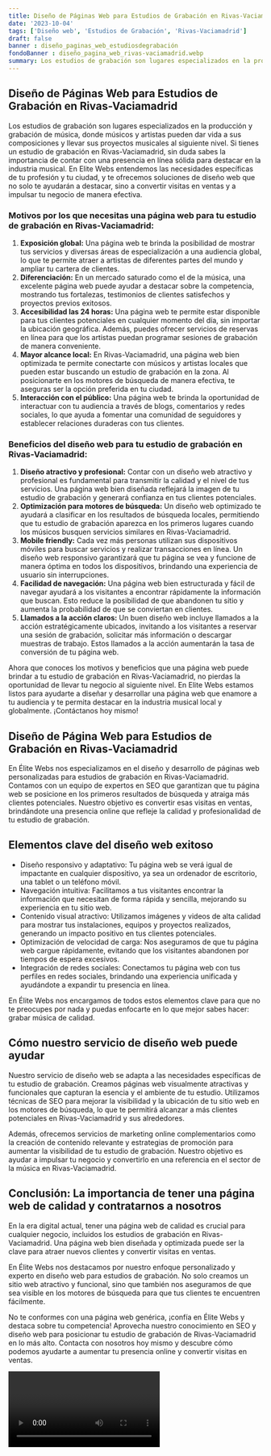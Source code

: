 ```yaml
---
title: Diseño de Páginas Web para Estudios de Grabación en Rivas-Vaciamadrid
date: '2023-10-04'
tags: ['Diseño web', 'Estudios de Grabación', 'Rivas-Vaciamadrid']
draft: false
banner : diseño_paginas_web_estudiosdegrabación
fondoBanner : diseño_pagina_web_rivas-vaciamadrid.webp
summary: Los estudios de grabación son lugares especializados en la producción y grabación de música, donde músicos y artistas pueden dar vida a sus composiciones y llevar sus proyectos musicales al siguiente nivel. Si tienes un estudio de grabación en RivasVaciamadrid, sin duda sabes la importancia de contar con una presencia en línea sólida para destacar en la industria musical. En Elite Webs entendemos las necesidades específicas de tu profesión y tu ciudad, y te ofrecemos soluciones de diseño web que no solo te ayudarán a destacar, sino a convertir visitas en ventas y a impulsar tu negocio de manera efectiva.
---
```


## **Diseño de Páginas Web para Estudios de Grabación en Rivas-Vaciamadrid**

Los estudios de grabación son lugares especializados en la producción y grabación de música, donde músicos y artistas pueden dar vida a sus composiciones y llevar sus proyectos musicales al siguiente nivel. Si tienes un estudio de grabación en Rivas-Vaciamadrid, sin duda sabes la importancia de contar con una presencia en línea sólida para destacar en la industria musical. En Elite Webs entendemos las necesidades específicas de tu profesión y tu ciudad, y te ofrecemos soluciones de diseño web que no solo te ayudarán a destacar, sino a convertir visitas en ventas y a impulsar tu negocio de manera efectiva.

### **Motivos por los que necesitas una página web para tu estudio de grabación en Rivas-Vaciamadrid:**

1. **Exposición global:** Una página web te brinda la posibilidad de mostrar tus servicios y diversas áreas de especialización a una audiencia global, lo que te permite atraer a artistas de diferentes partes del mundo y ampliar tu cartera de clientes.
2. **Diferenciación:** En un mercado saturado como el de la música, una excelente página web puede ayudar a destacar sobre la competencia, mostrando tus fortalezas, testimonios de clientes satisfechos y proyectos previos exitosos.
3. **Accesibilidad las 24 horas:** Una página web te permite estar disponible para tus clientes potenciales en cualquier momento del día, sin importar la ubicación geográfica. Además, puedes ofrecer servicios de reservas en línea para que los artistas puedan programar sesiones de grabación de manera conveniente.
4. **Mayor alcance local:** En Rivas-Vaciamadrid, una página web bien optimizada te permite conectarte con músicos y artistas locales que pueden estar buscando un estudio de grabación en la zona. Al posicionarte en los motores de búsqueda de manera efectiva, te aseguras ser la opción preferida en tu ciudad.
5. **Interacción con el público:** Una página web te brinda la oportunidad de interactuar con tu audiencia a través de blogs, comentarios y redes sociales, lo que ayuda a fomentar una comunidad de seguidores y establecer relaciones duraderas con tus clientes.

### **Beneficios del diseño web para tu estudio de grabación en Rivas-Vaciamadrid:**

1. **Diseño atractivo y profesional:** Contar con un diseño web atractivo y profesional es fundamental para transmitir la calidad y el nivel de tus servicios. Una página web bien diseñada reflejará la imagen de tu estudio de grabación y generará confianza en tus clientes potenciales.
2. **Optimización para motores de búsqueda:** Un diseño web optimizado te ayudará a clasificar en los resultados de búsqueda locales, permitiendo que tu estudio de grabación aparezca en los primeros lugares cuando los músicos busquen servicios similares en Rivas-Vaciamadrid.
3. **Mobile friendly:** Cada vez más personas utilizan sus dispositivos móviles para buscar servicios y realizar transacciones en línea. Un diseño web responsivo garantizará que tu página se vea y funcione de manera óptima en todos los dispositivos, brindando una experiencia de usuario sin interrupciones.
4. **Facilidad de navegación:** Una página web bien estructurada y fácil de navegar ayudará a los visitantes a encontrar rápidamente la información que buscan. Esto reduce la posibilidad de que abandonen tu sitio y aumenta la probabilidad de que se conviertan en clientes.
5. **Llamados a la acción claros:** Un buen diseño web incluye llamados a la acción estratégicamente ubicados, invitando a los visitantes a reservar una sesión de grabación, solicitar más información o descargar muestras de trabajo. Estos llamados a la acción aumentarán la tasa de conversión de tu página web.

Ahora que conoces los motivos y beneficios que una página web puede brindar a tu estudio de grabación en Rivas-Vaciamadrid, no pierdas la oportunidad de llevar tu negocio al siguiente nivel. En Elite Webs estamos listos para ayudarte a diseñar y desarrollar una página web que enamore a tu audiencia y te permita destacar en la industria musical local y globalmente. ¡Contáctanos hoy mismo!

<GifSeo />

<Cta />

## Diseño de Página Web para Estudios de Grabación en Rivas-Vaciamadrid

En Élite Webs nos especializamos en el diseño y desarrollo de páginas web personalizadas para estudios de grabación en Rivas-Vaciamadrid. Contamos con un equipo de expertos en SEO que garantizan que tu página web se posicione en los primeros resultados de búsqueda y atraiga más clientes potenciales. Nuestro objetivo es convertir esas visitas en ventas, brindándote una presencia online que refleje la calidad y profesionalidad de tu estudio de grabación.

## Elementos clave del diseño web exitoso

- Diseño responsivo y adaptativo: Tu página web se verá igual de impactante en cualquier dispositivo, ya sea un ordenador de escritorio, una tablet o un teléfono móvil.
- Navegación intuitiva: Facilitamos a tus visitantes encontrar la información que necesitan de forma rápida y sencilla, mejorando su experiencia en tu sitio web.
- Contenido visual atractivo: Utilizamos imágenes y videos de alta calidad para mostrar tus instalaciones, equipos y proyectos realizados, generando un impacto positivo en tus clientes potenciales.
- Optimización de velocidad de carga: Nos aseguramos de que tu página web cargue rápidamente, evitando que los visitantes abandonen por tiempos de espera excesivos.
- Integración de redes sociales: Conectamos tu página web con tus perfiles en redes sociales, brindando una experiencia unificada y ayudándote a expandir tu presencia en línea.

En Élite Webs nos encargamos de todos estos elementos clave para que no te preocupes por nada y puedas enfocarte en lo que mejor sabes hacer: grabar música de calidad.

## Cómo nuestro servicio de diseño web puede ayudar

Nuestro servicio de diseño web se adapta a las necesidades específicas de tu estudio de grabación. Creamos páginas web visualmente atractivas y funcionales que capturan la esencia y el ambiente de tu estudio. Utilizamos técnicas de SEO para mejorar la visibilidad y la ubicación de tu sitio web en los motores de búsqueda, lo que te permitirá alcanzar a más clientes potenciales en Rivas-Vaciamadrid y sus alrededores.

Además, ofrecemos servicios de marketing online complementarios como la creación de contenido relevante y estrategias de promoción para aumentar la visibilidad de tu estudio de grabación. Nuestro objetivo es ayudar a impulsar tu negocio y convertirlo en una referencia en el sector de la música en Rivas-Vaciamadrid.

## Conclusión: La importancia de tener una página web de calidad y contratarnos a nosotros

En la era digital actual, tener una página web de calidad es crucial para cualquier negocio, incluidos los estudios de grabación en Rivas-Vaciamadrid. Una página web bien diseñada y optimizada puede ser la clave para atraer nuevos clientes y convertir visitas en ventas.

En Élite Webs nos destacamos por nuestro enfoque personalizado y experto en diseño web para estudios de grabación. No solo creamos un sitio web atractivo y funcional, sino que también nos aseguramos de que sea visible en los motores de búsqueda para que tus clientes te encuentren fácilmente.

No te conformes con una página web genérica, ¡confía en Élite Webs y destaca sobre tu competencia! Aprovecha nuestro conocimiento en SEO y diseño web para posicionar tu estudio de grabación de Rivas-Vaciamadrid en lo más alto. Contacta con nosotros hoy mismo y descubre cómo podemos ayudarte a aumentar tu presencia online y convertir visitas en ventas.

<Video />

<CtaBot job='Estudios de Grabación' city='Rivas-Vaciamadrid'/>

<Gmaps query='Rivas-Vaciamadrid+españa+maps' />